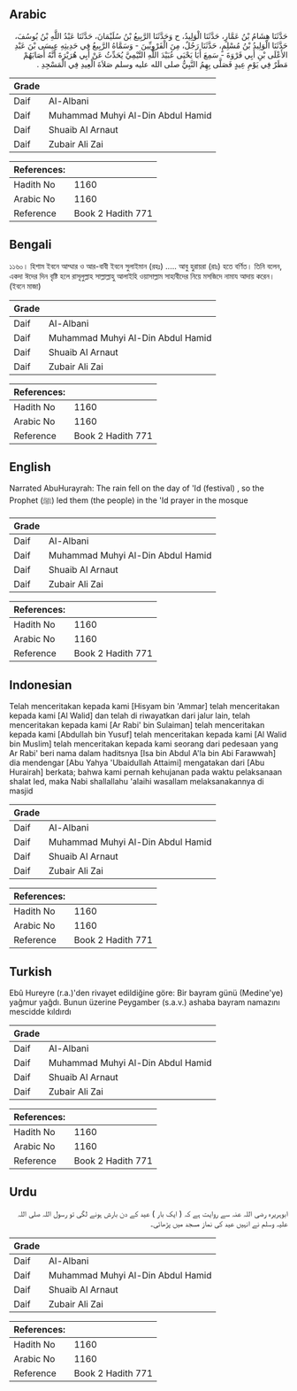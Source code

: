 ## Arabic


<div dir="rtl" lang="ar" style={{fontSize:'larger',backgroundColor:'#f8f9fa',padding:20}}>
حَدَّثَنَا هِشَامُ بْنُ عَمَّارٍ، حَدَّثَنَا الْوَلِيدُ، ح وَحَدَّثَنَا الرَّبِيعُ بْنُ سُلَيْمَانَ، حَدَّثَنَا عَبْدُ اللَّهِ بْنُ يُوسُفَ، حَدَّثَنَا الْوَلِيدُ بْنُ مُسْلِمٍ، حَدَّثَنَا رَجُلٌ، مِنَ الْفَرْوِيِّينَ - وَسَمَّاهُ الرَّبِيعُ فِي حَدِيثِهِ عِيسَى بْنَ عَبْدِ الأَعْلَى بْنِ أَبِي فَرْوَةَ - سَمِعَ أَبَا يَحْيَى عُبَيْدَ اللَّهِ التَّيْمِيَّ يُحَدِّثُ عَنْ أَبِي هُرَيْرَةَ أَنَّهُ أَصَابَهُمْ مَطَرٌ فِي يَوْمِ عِيدٍ فَصَلَّى بِهِمُ النَّبِيُّ صلى الله عليه وسلم صَلاَةَ الْعِيدِ فِي الْمَسْجِدِ ‏.‏
</div>
<div style={{backgroundColor:'#f8f9fa',padding:20, marginBottom: 10}}><table> <thead> <tr> <th>Grade</th> <th></th> </tr> </thead> <tbody> <tr><td>Daif</td><td>Al-Albani</td></tr><tr><td>Daif</td><td>Muhammad Muhyi Al-Din Abdul Hamid</td></tr><tr><td>Daif</td><td>Shuaib Al Arnaut</td></tr><tr><td>Daif</td><td>Zubair Ali Zai</td></tr></tbody></table><table> <thead> <tr> <th>References:</th> <th></th> </tr> </thead> <tbody><tr><td>Hadith No</td><td>1160</td></tr><tr><td>Arabic No</td><td>1160</td></tr><tr><td>Reference</td><td>Book 2 Hadith 771</td></tr></tbody></table></div>

## Bengali


<div dir="ltr" lang="bn" style={{fontSize:'larger',backgroundColor:'#f8f9fa',padding:20}}>
১১৬০। হিশাম ইবনে আম্মার ও আর-বাবী ইবনে সুলাইমান (রহঃ) ..... আবু হুরায়রা (রাঃ) হতে বর্ণিত। তিনি বলেন, একদা ঈদের দিন বৃষ্টি হলে রাসূলুল্লাহ সাল্লাল্লাহু আলাইহি ওয়াসাল্লাম সাহাবীদের নিয়ে মসজিদে নামায আদায় করেন। (ইবনে মাজা)
</div>
<div style={{backgroundColor:'#f8f9fa',padding:20, marginBottom: 10}}><table> <thead> <tr> <th>Grade</th> <th></th> </tr> </thead> <tbody> <tr><td>Daif</td><td>Al-Albani</td></tr><tr><td>Daif</td><td>Muhammad Muhyi Al-Din Abdul Hamid</td></tr><tr><td>Daif</td><td>Shuaib Al Arnaut</td></tr><tr><td>Daif</td><td>Zubair Ali Zai</td></tr></tbody></table><table> <thead> <tr> <th>References:</th> <th></th> </tr> </thead> <tbody><tr><td>Hadith No</td><td>1160</td></tr><tr><td>Arabic No</td><td>1160</td></tr><tr><td>Reference</td><td>Book 2 Hadith 771</td></tr></tbody></table></div>

## English


<div dir="ltr" lang="en" style={{fontSize:'larger',backgroundColor:'#f8f9fa',padding:20}}>
Narrated AbuHurayrah: The rain fell on the day of 'Id (festival) , so the Prophet (ﷺ) led them (the people) in the 'Id prayer in the mosque
</div>
<div style={{backgroundColor:'#f8f9fa',padding:20, marginBottom: 10}}><table> <thead> <tr> <th>Grade</th> <th></th> </tr> </thead> <tbody> <tr><td>Daif</td><td>Al-Albani</td></tr><tr><td>Daif</td><td>Muhammad Muhyi Al-Din Abdul Hamid</td></tr><tr><td>Daif</td><td>Shuaib Al Arnaut</td></tr><tr><td>Daif</td><td>Zubair Ali Zai</td></tr></tbody></table><table> <thead> <tr> <th>References:</th> <th></th> </tr> </thead> <tbody><tr><td>Hadith No</td><td>1160</td></tr><tr><td>Arabic No</td><td>1160</td></tr><tr><td>Reference</td><td>Book 2 Hadith 771</td></tr></tbody></table></div>

## Indonesian


<div dir="ltr" lang="id" style={{fontSize:'larger',backgroundColor:'#f8f9fa',padding:20}}>
Telah menceritakan kepada kami [Hisyam bin 'Ammar] telah menceritakan kepada kami [Al Walid] dan telah di riwayatkan dari jalur lain, telah menceritakan kepada kami [Ar Rabi' bin Sulaiman] telah menceritakan kepada kami [Abdullah bin Yusuf] telah menceritakan kepada kami [Al Walid bin Muslim] telah menceritakan kepada kami seorang dari pedesaan yang Ar Rabi' beri nama dalam haditsnya [Isa bin Abdul A'la bin Abi Farawwah] dia mendengar [Abu Yahya 'Ubaidullah Attaimi] mengatakan dari [Abu Hurairah] berkata; bahwa kami pernah kehujanan pada waktu pelaksanaan shalat Ied, maka Nabi shallallahu 'alaihi wasallam melaksanakannya di masjid
</div>
<div style={{backgroundColor:'#f8f9fa',padding:20, marginBottom: 10}}><table> <thead> <tr> <th>Grade</th> <th></th> </tr> </thead> <tbody> <tr><td>Daif</td><td>Al-Albani</td></tr><tr><td>Daif</td><td>Muhammad Muhyi Al-Din Abdul Hamid</td></tr><tr><td>Daif</td><td>Shuaib Al Arnaut</td></tr><tr><td>Daif</td><td>Zubair Ali Zai</td></tr></tbody></table><table> <thead> <tr> <th>References:</th> <th></th> </tr> </thead> <tbody><tr><td>Hadith No</td><td>1160</td></tr><tr><td>Arabic No</td><td>1160</td></tr><tr><td>Reference</td><td>Book 2 Hadith 771</td></tr></tbody></table></div>

## Turkish


<div dir="ltr" lang="tr" style={{fontSize:'larger',backgroundColor:'#f8f9fa',padding:20}}>
Ebû Hureyre (r.a.)'den rivayet edildiğine göre: Bir bayram günü (Medine'ye) yağmur yağdı. Bunun üzerine Peygamber (s.a.v.) ashaba bayram namazını mescidde kıldırdı
</div>
<div style={{backgroundColor:'#f8f9fa',padding:20, marginBottom: 10}}><table> <thead> <tr> <th>Grade</th> <th></th> </tr> </thead> <tbody> <tr><td>Daif</td><td>Al-Albani</td></tr><tr><td>Daif</td><td>Muhammad Muhyi Al-Din Abdul Hamid</td></tr><tr><td>Daif</td><td>Shuaib Al Arnaut</td></tr><tr><td>Daif</td><td>Zubair Ali Zai</td></tr></tbody></table><table> <thead> <tr> <th>References:</th> <th></th> </tr> </thead> <tbody><tr><td>Hadith No</td><td>1160</td></tr><tr><td>Arabic No</td><td>1160</td></tr><tr><td>Reference</td><td>Book 2 Hadith 771</td></tr></tbody></table></div>

## Urdu


<div dir="rtl" lang="ur" style={{fontSize:'larger',backgroundColor:'#f8f9fa',padding:20}}>
ابوہریرہ رضی اللہ عنہ سے روایت ہے کہ ( ایک بار ) عید کے دن بارش ہونے لگی تو رسول اللہ صلی اللہ علیہ وسلم نے انہیں عید کی نماز مسجد میں پڑھائی۔
</div>
<div style={{backgroundColor:'#f8f9fa',padding:20, marginBottom: 10}}><table> <thead> <tr> <th>Grade</th> <th></th> </tr> </thead> <tbody> <tr><td>Daif</td><td>Al-Albani</td></tr><tr><td>Daif</td><td>Muhammad Muhyi Al-Din Abdul Hamid</td></tr><tr><td>Daif</td><td>Shuaib Al Arnaut</td></tr><tr><td>Daif</td><td>Zubair Ali Zai</td></tr></tbody></table><table> <thead> <tr> <th>References:</th> <th></th> </tr> </thead> <tbody><tr><td>Hadith No</td><td>1160</td></tr><tr><td>Arabic No</td><td>1160</td></tr><tr><td>Reference</td><td>Book 2 Hadith 771</td></tr></tbody></table></div>